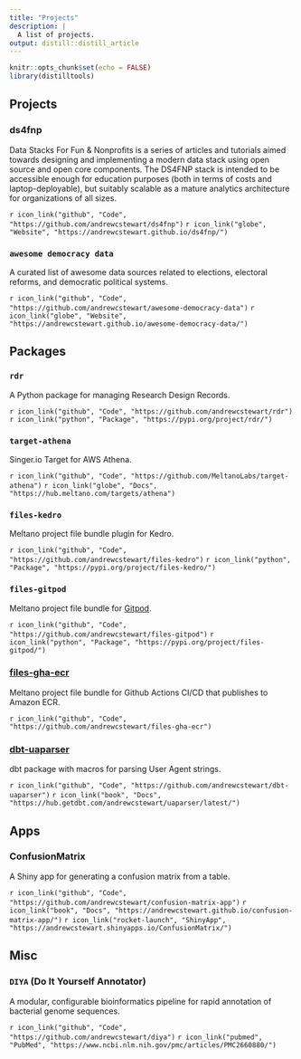 ```yaml
---
title: "Projects"
description: |
  A list of projects.
output: distill::distill_article
---
```


```r
knitr::opts_chunk$set(echo = FALSE)
library(distilltools)
```

## Projects

### ds4fnp

Data Stacks For Fun & Nonprofits is a series of articles and tutorials aimed towards designing and implementing a modern data stack using open source and open core components. The DS4FNP stack is intended to be accessible enough for education purposes (both in terms of costs and laptop-deployable), but suitably scalable as a mature analytics architecture for organizations of all sizes.

`r icon_link("github", "Code", "https://github.com/andrewcstewart/ds4fnp")`
`r icon_link("globe", "Website", "https://andrewcstewart.github.io/ds4fnp/")`

### `awesome democracy data`

A curated list of awesome data sources related to elections, electoral reforms, and democratic political systems.

`r icon_link("github", "Code", "https://github.com/andrewcstewart/awesome-democracy-data")`
`r icon_link("globe", "Website", "https://andrewcstewart.github.io/awesome-democracy-data/")`

## Packages

### `rdr`

A Python package for managing Research Design Records.

`r icon_link("github", "Code", "https://github.com/andrewcstewart/rdr")`
`r icon_link("python", "Package", "https://pypi.org/project/rdr/")`

### `target-athena`

Singer.io Target for AWS Athena. 

`r icon_link("github", "Code", "https://github.com/MeltanoLabs/target-athena")`
`r icon_link("globe", "Docs", "https://hub.meltano.com/targets/athena")`

### `files-kedro`

Meltano project file bundle plugin for Kedro.

`r icon_link("github", "Code", "https://github.com/andrewcstewart/files-kedro")`
`r icon_link("python", "Package", "https://pypi.org/project/files-kedro/")`

### `files-gitpod`

Meltano project file bundle for [Gitpod](https://www.gitpod.io/).

`r icon_link("github", "Code", "https://github.com/andrewcstewart/files-gitpod")`
`r icon_link("python", "Package", "https://pypi.org/project/files-gitpod/")`

### [files-gha-ecr](https://github.com/andrewcstewart/files-gha-ecr)

Meltano project file bundle for Github Actions CI/CD that publishes to Amazon ECR.

`r icon_link("github", "Code", "https://github.com/andrewcstewart/files-gha-ecr")`

### [dbt-uaparser](https://github.com/andrewcstewart/dbt-uaparser)

dbt package with macros for parsing User Agent strings.

`r icon_link("github", "Code", "https://github.com/andrewcstewart/dbt-uaparser")`
`r icon_link("book", "Docs", "https://hub.getdbt.com/andrewcstewart/uaparser/latest/")`


## Apps

### ConfusionMatrix

A Shiny app for generating a confusion matrix from a table.

`r icon_link("github", "Code", "https://github.com/andrewcstewart/confusion-matrix-app")`
`r icon_link("book", "Docs", "https://andrewcstewart.github.io/confusion-matrix-app/")`
`r icon_link("rocket-launch", "ShinyApp", "https://andrewcstewart.shinyapps.io/ConfusionMatrix/")`

## Misc

### `DIYA` (Do It Yourself Annotator)

A modular, configurable bioinformatics pipeline for rapid annotation of bacterial genome sequences.

`r icon_link("github", "Code", "https://github.com/andrewcstewart/diya")`
`r icon_link("pubmed", "PubMed", "https://www.ncbi.nlm.nih.gov/pmc/articles/PMC2660880/")`




